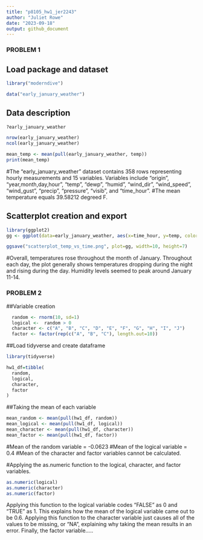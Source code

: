 ```yaml
---
title: "p8105_hw1_jer2243"
author: "Juliet Rowe"
date: "2023-09-18"
output: github_document
---
```

### PROBLEM 1 ###

## Load package and dataset

```r
library("moderndive")

data("early_january_weather")

```


## Data description

```r
?early_january_weather

nrow(early_january_weather)
ncol(early_january_weather)

mean_temp <- mean(pull(early_january_weather, temp))
print(mean_temp)
```
#The "early_january_weather" dataset contains 358 rows representing hourly measurements
and 15 variables. Variables include "origin", "year,month,day,hour", "temp", "dewp", "humid",
"wind_dir", "wind_speed", "wind_gust", "precip", "pressure", "visib", and "time_hour".
#The mean temperature equals 39.58212 degreed F.

## Scatterplot creation and export

```r
library(ggplot2)
gg <- ggplot(data=early_january_weather, aes(x=time_hour, y=temp, color=humid)) + geom_point()

ggsave("scatterplot_temp_vs_time.png", plot=gg, width=10, height=7)
```
#Overall, temperatures rose throughout the month of January. Throughout each day, the plot generally shows temperatures dropping during the night and rising during the day. Humidity levels seemed to peak around January 11-14.

### PROBLEM 2 ###

##Variable creation
```r
  random <- rnorm(10, sd=1)
  logical <-  random > 0
  character <- c("A", "B", "C", "D", "E", "F", "G", "H", "I", "J")
  factor <- factor(rep(c("A", "B", "C"), length.out=10))
```

##Load tidyverse and create dataframe
```r
library(tidyverse)

hw1_df=tibble(
  random,
  logical,
  character,
  factor
)
```

##Taking the mean of each variable
```r
mean_random <- mean(pull(hw1_df, random))
mean_logical <- mean(pull(hw1_df, logical))
mean_character <- mean(pull(hw1_df, character))
mean_factor <- mean(pull(hw1_df, factor))
```
#Mean of the random variable = -0.0623
#Mean of the logical variable = 0.4
#Mean of the character and factor variables cannot be calculated.

#Applying the as.numeric function to the logical, character, and factor variables.
```r
as.numeric(logical)
as.numeric(character)
as.numeric(factor)
```
Applying this function to the logical variable codes "FALSE" as 0 and "TRUE" as 1. This explains how the mean of the logical variable came out to be 0.6. Applying this function to the character variable just causes all of the values to be missing, or "NA", explaining why taking the mean results in an error. Finally, the factor variable.....

